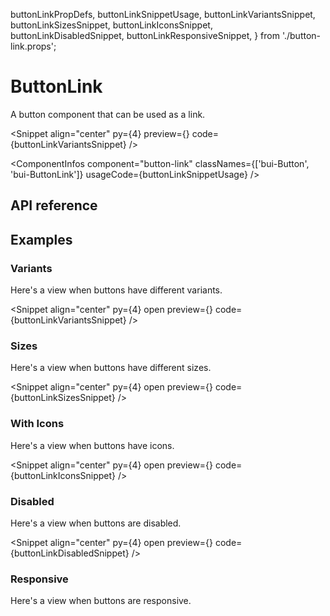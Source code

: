   buttonLinkPropDefs,
  buttonLinkSnippetUsage,
  buttonLinkVariantsSnippet,
  buttonLinkSizesSnippet,
  buttonLinkIconsSnippet,
  buttonLinkDisabledSnippet,
  buttonLinkResponsiveSnippet,
} from './button-link.props';

# ButtonLink

A button component that can be used as a link.

<Snippet
  align="center"
  py={4}
  preview={<ButtonLinkSnippet story="Variants" />}
  code={buttonLinkVariantsSnippet}
/>

<ComponentInfos
  component="button-link"
  classNames={['bui-Button', 'bui-ButtonLink']}
  usageCode={buttonLinkSnippetUsage}
/>

## API reference

<PropsTable data={buttonLinkPropDefs} />

## Examples

### Variants

Here's a view when buttons have different variants.

<Snippet
  align="center"
  py={4}
  open
  preview={<ButtonLinkSnippet story="Variants" />}
  code={buttonLinkVariantsSnippet}
/>

### Sizes

Here's a view when buttons have different sizes.

<Snippet
  align="center"
  py={4}
  open
  preview={<ButtonLinkSnippet story="Sizes" />}
  code={buttonLinkSizesSnippet}
/>

### With Icons

Here's a view when buttons have icons.

<Snippet
  align="center"
  py={4}
  open
  preview={<ButtonLinkSnippet story="WithIcons" />}
  code={buttonLinkIconsSnippet}
/>

### Disabled

Here's a view when buttons are disabled.

<Snippet
  align="center"
  py={4}
  open
  preview={<ButtonLinkSnippet story="Disabled" />}
  code={buttonLinkDisabledSnippet}
/>

### Responsive

Here's a view when buttons are responsive.

<CodeBlock code={buttonLinkResponsiveSnippet} />
